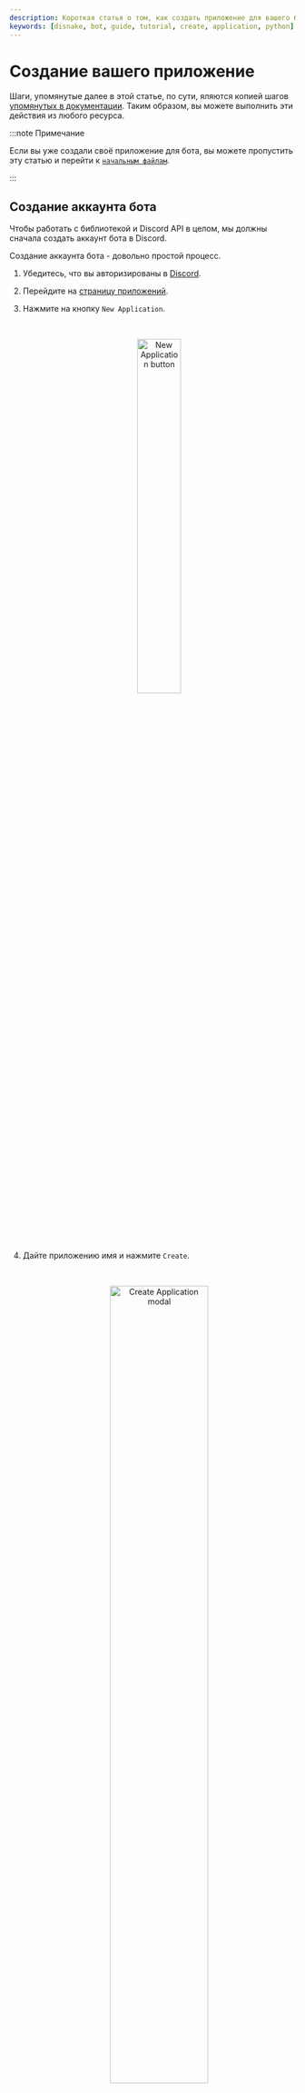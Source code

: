 ```yaml
---
description: Короткая статья о том, как создать приложение для вашего бота Discord.
keywords: [disnake, bot, guide, tutorial, create, application, python]
---
```


# Создание вашего приложение

Шаги, упомянутые далее в этой статье, по сути, яляются копией шагов
[упомянутых в документации](https://docs.disnake.dev/en/latest/discord.html). Таким образом, вы можете выполнить эти
действия из любого ресурса.

:::note Примечание

Если вы уже создали своё приложение для бота, вы можете пропустить эту статью и перейти к
[`начальным файлам`](../getting-started/initial-files.mdx).

:::

## Создание аккаунта бота

Чтобы работать с библиотекой и Discord API в целом, мы должны сначала создать аккаунт бота в Discord.

Создание аккаунта бота - довольно простой процесс.

1. Убедитесь, что вы авторизированы в [Discord](https://www.discord.com).

2. Перейдите на [страницу приложений](https://discord.com/developers/applications).

3. Нажмите на кнопку `New Application`.

    <!-- prettier-ignore -->
    <br />
    <p align = "center">
        <img src={require("./images/new-application.png").default} alt="New Application button" width="40%"/>
    </p>
    <br />

4. Дайте приложению имя и нажмите `Create`.

    <!-- prettier-ignore -->
    <br />
    <p align = "center">
        <img src={require("./images/application-name.png").default} alt="Create Application modal" width="60%"/>
    </p>
    <br />

5. Создайте аккаунт бота, перейдя на вкладку `Bot` и нажав `Add Bot`.

    - Нажмите `Yes, do it!` для продолжения.

    <!-- prettier-ignore -->
    <br />
    <p align = "center">
        <img src={require("./images/build-a-bot.png").default} alt="Build-A-Bot" width="75%"/>
    </p>
    <br />

6. Убедитесь, что установлен флажок `Public Bot`, если вы хотите, чтобы другие приглашали вашего.

    - Вы также должны убедиться, что флажок `Require OAuth2 Code Grant` снят, если только вы не разрабатываете службу,
      которая в этом нуждается. Если вы не уверены, то **оставьте его снятым**.

    <!-- prettier-ignore -->
    <br />
    <p align = "center">
        <img src={require("./images/new-bot.png").default} alt="New Bot" width="75%"/>
    </p>
    <br />

7. Скопируйте токен, используя кнопку `Copy`.

    - Это **не** Client Secret на странице общей информации.

И это всё. Теперь у вас есть аккаунт бота, и вы можете войти с помощью этого токена.

## Что касается токена бота

:::danger Предупреждение

Этот раздел важный, поэтому обратите на него пристальное внимание. В нём объясняется, что токен вашего бота, а тажке его
аспекты безопасности.

:::

### Что такое токен?

Следует отметить, что токен **по сути, является паролем вашего бота**. Вы **никогда** не должны делиться им с кем-то
другим. При этом кто-то может войти в вашего бота и совершать вредоносные действия, например, покидать сервера, банить
всех участников на серверах или намеренно упоминать всех.

Токены выглядят следующим образом: `OTA4MjgxMjk4NTU1MTA5Mzk2.YYzc4A.TB7Ng6DOnVDlpMS4idjGptsreFg` (не беспокойтесь, мы
сбросили этот токен!) Если он будет немног короче и больше похож на этот: `CR8UbizwLgyES9LuHK7eIrXHbRTuqoEs`,
вместо токена вы скопировали свой Client Secret. Обяхательно скопируйте токен, если вы хотите, чтобы ваш бот работал!

### Сценарий утечки токена

Давайте представим, что у вас есть бота, находящийся на более чем 1000 серверах, и потребовалось много-много месяцев
написания и терпения, чтобы получить его на этом количестве серверов. Ваш токен куда-то утёк, и теперь он у кого-то
другого. Этот человек может:

-   Спамить на каждом сервере, на которых находится ваш бота;
-   Рассылать спам в личные сообщения большому количеству пользователей;
-   Удалять большое количество каналов;
-   Выгонять или банить большое количество участников на серверах;
-   Заставить вашего бота покинуть все серверы, к которым он присоединился;
-   Доступ и повреждение вашего сервера.

Всё это и многое, многое другое. Звучит довольно ужасно, не так ли? Поэтому убедитесь, что ваш токен находится в
максимальной безопасности! На странице [начальных файлов](../getting-started/initial-files.mdx) мы рассмотрим, как
безопасно хранить ваш токен в файле конфигурации.

:::caution Осторожно

Если вы случайно "слили" свой токен, нажмите на кнопку `Regenerate` как можно скорее. Это уничтожит ваш старый токен и
создаст новый. Теперь вам нужно использовать новый токен для входа.

:::

### Системные сообщения Discord

Системные сообщения - это официальные сообщения, которые Discord отправляет, чтобы предупредить вас о проблеме с
вашим аккаунтом. Эти сообщения могут варьироваться от различных проблем с оплатой, обновлений обращений в службу
поддержки и предупреждений о нарущении ToS. Вы также можете ожидать системного сообщения, если ваш токен бота был
опубликован в интернете публично и был найден Discord.

**Такое сообщение будет выглядеть следующим образом:**

<br />
<p align="center">
	<img src={require('./images/system-message.png').default} alt="System message" width="90%" />
</p>
<br />

:::caution Осторожно

Поскольку мы не знаем, в какой степени Discord ищет токены бота или сколько времени требуется для информирования
пользователя о том, где был найден бот, мы рекомендуем не полностью полагаться на эту функцию. Но в случае, если ваш
токен бота будет найден в интернете публично (скажем, в [репозитории GitHub](https://www.github.com/)), вы можете
ожидать, что Discord отправит системное сообщение на аккаунт, к которой привязан бот.

:::

Обратите внимание, что Discord никогда не будет запрашивать ваш пароль или токен учетной записи, а системное сообщение
никогда не будет запрашивать то же самое. Системные сообщения из Discord будут иметь проверенный тег `СИСТЕМА`, а в
строке внизу личных сообщений будет сказано - "В данной ветке отображаются уведомления Discord".

<br />
<p align="center">
	<img src={require('./images/system-dm.png').default} alt="System DM" width="50%" />
</p>
<br />

Вы можете прочитать больше о подлинности этих сообщений [в этой статье][discord-sys-msg-page].

[discord-sys-msg-page]: https://support.discord.com/hc/en-us/articles/360036118732-Discord-System-Messages

## Приглашение вашего бота

Итак, вы создали учетную запись бота, но на самом деле его нет ни на одном сервере. Если вы хотите пригласить своего
бота, вы должны создать для него приглашение.

1.  Убедитесь, что вы авторизированы в [Discord][discord-page].

2.  Перейдите на [страницу приложений][discord-app-page].

3.  Нажмите на страницу вашего бота.

4.  Перейдите на вкладку `OAuth2`.

    <!-- prettier-ignore -->
    <br />
    <p align = "center">
        <img src={require("./images/oauth-page.png").default} alt="OAuth2 Page" width="100%"/>
    </p>
    <br />

5.  Поставьте галочку возле `bot`в поле `scopes`.

    <!-- prettier-ignore -->
    <br />
    <p align = "center">
        <img src={require("./images/oauth-scopes.png").default} alt="OAuth2 Scope" width="100%"/>
    </p>
    <br />

    -   Если вы хотите использовать слеш команды и другие взаимодействия в вашем боте, обязательно поставьте галочку
        возле `applications.commands` в поле `scopes`.

    <!-- prettier-ignore -->
    <br />
    <p align = "center">
        <img src={require("./images/oauth-application-commands.png").default} alt="OAuth2 Application Commands" width="100%"/>
    </p>
    <br />

6.  Отметьте права, необходимые для работы вашего бота в поле `Bot Permissions`.

    -   Пожалуйста, помните про последствия требования права `Administrator` (Администратор).

    -   Владельцы ботов должны иметь включённый 2FA для определённых действий и прав при добавлении на серверах, на
        которых включён общесерверный 2FA. Прочтите [страницу поддержки по 2FA][discord-2fa-page] для дополнительной
        информации.

    <!-- prettier-ignore -->
    <br />
    <p align = "center">
        <img src={require("./images/oauth-permissions.png").default} alt="OAuth2 Permissions" width="100%"/>
    </p>
    <br />

7.  Теперь полученное приглашение можно использовать для добавления вашего бота на сервер. Скопируйте и вставьте его в
    свой браузер, выберите сервер, на который вы хотите пригласить бота и нажмите `Авторизовать`

    :::info Информация

    Для этого человеку, добавляющему бота, необходимо право "Управление сервером".

    :::

Если вы хотите сгенерировать динамическое приглашение во время выполнения команды, используйте
интерфейс <DocsLink reference="disnake.Permissions" /> и <DocsLink reference="disnake.utils.oauth_url" />.

[discord-page]: https://www.discord.com
[discord-app-page]: https://discord.com/developers/applications
[discord-2fa-page]: https://support.discord.com/hc/en-us/articles/219576828-Setting-up-Two-Factor-Authentication
